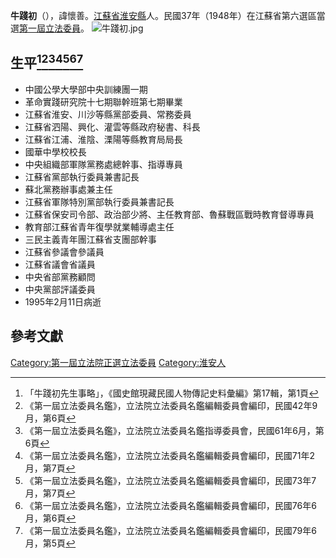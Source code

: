 {{Infobox Officeholder
|姓名=牛踐初
|圖像=File:牛踐初5.jpg
|圖像大小=200px
|圖像說明=  
|字    = 諱懷善
|號    = 
|別名    = 
|出生日期 = 1905年8月27日
|出生地點 = 
|逝世日期 = {{dda|1995|2|11|1905|8|27}}
|逝世地點 = 
|死因    = 
|墓地    = 
|籍貫    = 江蘇淮安
|政黨    = 
|parents  = 
|配偶   =
|伴侶    = 
|relatives  =  
|children  =  牛敏敏
|著作    = 
|past    = 
}}
'''牛踐初'''（{{bd|1905年|8月27日|1995年|2月11日}}），諱懷善。[[江蘇省|江蘇省]][[淮安縣|淮安縣]]人。民國37年（1948年）在江蘇省第六選區當選[[第一屆立法委員|第一屆立法委員]]。
[[File:牛踐初.jpg|thumb]]
== 生平<ref>「牛踐初先生事略」，《國史館現藏民國人物傳記史料彙編》第17輯，第1頁</ref><ref>《第一屆立法委員名鑑》，立法院立法委員名鑑編輯委員會編印，民國42年9月，第6頁</ref><ref>《第一屆立法委員名鑑》，立法院立法委員名鑑指導委員會，民國61年6月，第6頁</ref><ref>《第一屆立法委員名鑑》，立法院立法委員名鑑編輯委員會編印，民國71年2月，第7頁</ref><ref>《第一屆立法委員名鑑》，立法院立法委員名鑑編輯委員會編印，民國73年7月，第7頁</ref><ref>《第一屆立法委員名鑑》，立法院立法委員名鑑編輯委員會編印，民國76年6月，第6頁</ref><ref>《第一屆立法委員名鑑》，立法院立法委員名鑑編輯委員會編印，民國79年6月，第5頁</ref> ==
* 中國公學大學部中央訓練團一期
* 革命實踐研究院十七期聯幹班第七期畢業
* 江蘇省淮安、川沙等縣黨部委員、常務委員
* 江蘇省泗陽、興化、灌雲等縣政府秘書、科長
* 江蘇省江浦、淮陰、溧陽等縣教育局局長
* 國華中學校校長
* 中央組織部軍隊黨務處總幹事、指導專員
* 江蘇省黨部執行委員兼書記長
* 蘇北黨務辦事處兼主任
* 江蘇省軍隊特別黨部執行委員兼書記長
* 江蘇省保安司令部、政治部少將、主任教育部、魯蘇戰區戰時教育督導專員
* 教育部江蘇省青年復學就業輔導處主任
* 三民主義青年團江蘇省支團部幹事
* 江蘇省參議會參議員
* 江蘇省議會省議員
* 中央省部黨務顧問
* 中央黨部評議委員
* 1995年2月11日病逝
== 參考文獻 ==
{{reflist}}
{{中華民國第一屆立法委員}}
[[Category:第一屆立法院正選立法委員|Category:第一屆立法院正選立法委員]]
[[Category:淮安人|Category:淮安人]]